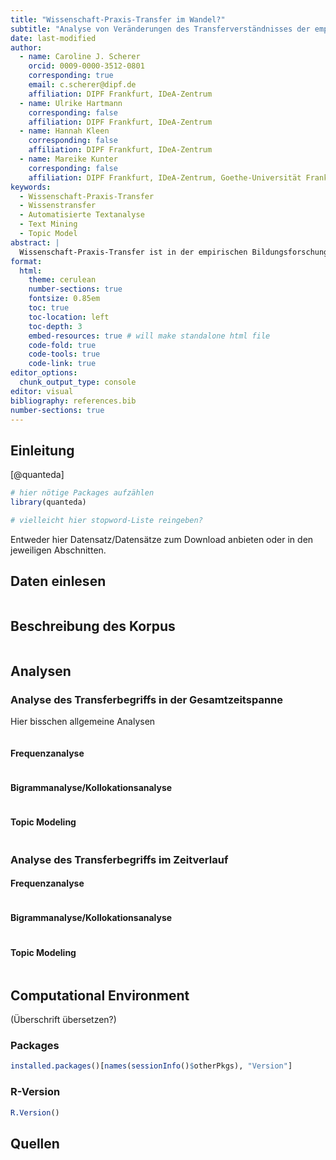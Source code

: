 ```yaml
---
title: "Wissenschaft-Praxis-Transfer im Wandel?"
subtitle: "Analyse von Veränderungen des Transferverständnisses der empirischen Bildungsforschung in deutschsprachigen Fachzeitschriften"
date: last-modified
author:
  - name: Caroline J. Scherer
    orcid: 0009-0000-3512-0801
    corresponding: true
    email: c.scherer@dipf.de
    affiliation: DIPF Frankfurt, IDeA-Zentrum
  - name: Ulrike Hartmann
    corresponding: false
    affiliation: DIPF Frankfurt, IDeA-Zentrum
  - name: Hannah Kleen
    corresponding: false
    affiliation: DIPF Frankfurt, IDeA-Zentrum
  - name: Mareike Kunter
    corresponding: false
    affiliation: DIPF Frankfurt, IDeA-Zentrum, Goethe-Universität Frankfurt
keywords:
  - Wissenschaft-Praxis-Transfer
  - Wissenstransfer
  - Automatisierte Textanalyse
  - Text Mining
  - Topic Model
abstract: |
  Wissenschaft-Praxis-Transfer ist in der empirischen Bildungsforschung eine zentrale Herausforderung - der Begriff Transfer wird jedoch uneinheitlich verwendet und bleibt oftmals diffus. Die vorliegende Studie untersucht, wie der Begriff "Transfer" im Zeitraum 2000 bis 2024 in fünf deutschsprachigen Fachzeitschriften aus dem Bereich der empirischen Bildungsforschung gebraucht wurde und erfasst dabei zum einen begriffliche Variationen, zum anderen die Einbettung in den begrifflichen Kontext.
format: 
  html:
    theme: cerulean
    number-sections: true
    fontsize: 0.85em
    toc: true
    toc-location: left
    toc-depth: 3
    embed-resources: true # will make standalone html file
    code-fold: true
    code-tools: true
    code-link: true
editor_options: 
  chunk_output_type: console
editor: visual
bibliography: references.bib
number-sections: true
---
```


## Einleitung

[@quanteda]

```r
# hier nötige Packages aufzählen
library(quanteda)
```

```r
# vielleicht hier stopword-Liste reingeben?
```

Entweder hier Datensatz/Datensätze zum Download anbieten oder in den jeweiligen Abschnitten.

## Daten einlesen {#sec-data-methods}

```r

```

## Beschreibung des Korpus

```r

```

## Analysen

### Analyse des Transferbegriffs in der Gesamtzeitspanne

Hier bisschen allgemeine Analysen

```r

```

#### Frequenzanalyse

```r

```

#### Bigrammanalyse/Kollokationsanalyse

```r

```

#### Topic Modeling

```r

```

### Analyse des Transferbegriffs im Zeitverlauf

#### Frequenzanalyse

```r

```

#### Bigrammanalyse/Kollokationsanalyse

```r

```

#### Topic Modeling

```r

```

## Computational Environment

(Überschrift übersetzen?)

### Packages

```r
installed.packages()[names(sessionInfo()$otherPkgs), "Version"]
```

### R-Version

```r
R.Version()
```

## Quellen {.unnumbered}

::: {#refs}
:::
